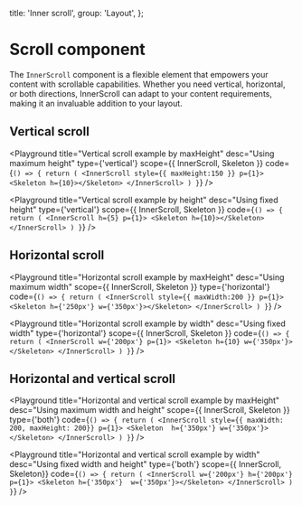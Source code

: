
  title: 'Inner scroll',
  group: 'Layout',
};

# Scroll component

The `InnerScroll` component is a flexible element that empowers your content with scrollable capabilities.
Whether you need vertical, horizontal, or both directions, InnerScroll can adapt to your content requirements, making it an invaluable addition to your layout.

## Vertical scroll

<Playground
  title="Vertical scroll example by maxHeight"
  desc="Using maximum height"
  type={'vertical'}
  scope={{ InnerScroll, Skeleton }}
  code={`
() => {
  return (
    <InnerScroll style={{ maxHeight:150 }} p={1}>
     <Skeleton h={10}></Skeleton>
    </InnerScroll>
  )
}
`}
/>

<Playground
  title="Vertical scroll example by height"
  desc="Using fixed height"
  type={'vertical'}
  scope={{ InnerScroll, Skeleton }}
  code={`
() => {
  return (
    <InnerScroll h={5} p={1}>
      <Skeleton h={10}></Skeleton>
    </InnerScroll>
  )
}
`}
/>

## Horizontal scroll

<Playground
  title="Horizontal scroll example by maxHeight"
  desc="Using maximum width"
  scope={{ InnerScroll, Skeleton }}
  type={'horizontal'}
  code={`
() => {
  return (
    <InnerScroll style={{ maxWidth:200 }} p={1}>
     <Skeleton h={'250px'} w={'350px'}></Skeleton>
    </InnerScroll>
  )
}
`}
/>

<Playground
  title="Horizontal scroll example by width"
  desc="Using fixed width"
  type={'horizontal'}
  scope={{ InnerScroll, Skeleton }}
  code={`
() => {
  return (
    <InnerScroll w={'200px'} p={1}>
      <Skeleton h={10} w={'350px'}></Skeleton>
    </InnerScroll>
  )
}
`}
/>

## Horizontal and vertical scroll

<Playground
  title="Horizontal and vertical scroll example by maxHeight"
  desc="Using maximum width and height"
  scope={{ InnerScroll, Skeleton }}
  type={'both'}
  code={`
() => {
  return (
    <InnerScroll style={{ maxWidth: 200, maxHeight: 200}} p={1}>
     <Skeleton  h={'350px'} w={'350px'}></Skeleton>
    </InnerScroll>
  )
}
`}
/>

<Playground
  title="Horizontal and vertical scroll example by width"
  desc="Using fixed width and height"
  type={'both'}
  scope={{ InnerScroll, Skeleton}}
  code={`
() => {
  return (
    <InnerScroll w={'200px'} h={'200px'} p={1}>
      <Skeleton h={'350px'}  w={'350px'}></Skeleton>
    </InnerScroll>
  )
}
`}
/>
<Attributes component="InnerScroll" edit="/app/components/scroll.mdx"></Attributes>
